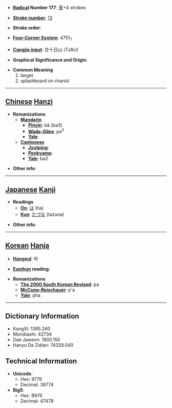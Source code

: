 * '''[[Wiktionary:Chinese radical index| Radical]] Number 177''': [[Wiktionary:Chinese radical index 革|革]]+4 strokes

* '''[[Wiktionary:Chinese total strokes index|Stroke number]]''': [[Wiktionary:Chinese total strokes index 13|13]]

* '''Stroke order''': 

* '''[[Wiktionary:Chinese four corner index|Four-Corner System]]''': 4751<sub>7</sub>

* '''[[Wiktionary:Chinese Cangjie index|Cangjie input]]''': 廿十日山 (TJAU)

* '''Graphical Significance and Origin''': 

* '''Common Meaning'''
*#target
*# splashboard on chariot


----

== [[Chinese]] [[Hanzi]] ==

* '''Romanizations'''
** '''[[Mandarin]]'''
*** '''[[Pinyin]]''': bǎ (ba3)
*** '''[[Wade-Giles]]''': pa<sup>3</sup>
*** '''[[Yale]]''': 
** '''[[Cantonese]]'''
*** '''[[Jyutping]]''':
*** '''[[Penkyamp]]''': 
*** '''[[Yale]]''': ba2

* '''Other info''': 

----

== [[Japanese]] [[Kanji]] ==

* '''Readings'''
** '''[[On]]''': [[は]] (ha)
** '''[[Kun]]''': [[たづな]] (tazuna)

* '''Other info''':  

----

== [[Korean]] [[Hanja]] ==

* '''[[Hangeul]]''': 파

* '''[[Eumhun]] reading''': 

* '''Romanizations'''
** '''[[The 2000 South Korean Revised Romanization|The 2000 South Korean Revised]]''': pa
** '''[[McCune-Reischauer]]''': p'a
** '''[[Yale]]''': pha

----

== Dictionary Information ==

* KangXi: 1385.240
* Morobashi: 42734
* Dae Jaweon: 1900.150
* Hanyu Da Zidian: 74329.040

== Technical Information ==

* '''Unicode''':
** Hex: 9776
** Decimal: 38774
* '''Big5''':
** Hex: B976
** Decimal: 47478